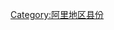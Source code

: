 {{Catnav|頁面分類|...|中国县份|中国各省县份|西藏县份|阿里地区县份}}
{{Catnav|頁面分類|...|中国各省行政区划|西藏行政区划|西藏地市|阿里地区|阿里地区县份}}
{{catmore|札达县|西藏自治区札达县}}

[[Category:阿里地区县份|Category:阿里地区县份]]